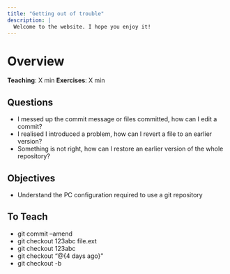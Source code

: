 ```yaml
---
title: "Getting out of trouble"
description: |
  Welcome to the website. I hope you enjoy it!
---
```


# Overview
**Teaching**: X min
**Exercises**: X min

## Questions
* I messed up the commit message or files committed, how can I edit a commit?
* I realised I introduced a problem, how can I revert a file to an earlier version?
* Something is not right, how can I restore an earlier version of the whole repository?

## Objectives
* Understand the PC configuration required to use a git repository 

## To Teach
* git commit --amend
* git checkout 123abc file.ext
* git checkout 123abc
* git checkout "@{4 days ago}"
* git checkout -b
